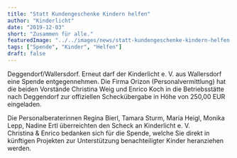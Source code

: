 ```yaml
---
title: "Statt Kundengeschenke Kindern helfen"
author: "Kinderlicht"
date: "2019-12-03"
short: "Zusammen für alle."
featuredImage: "../../images/news/statt-kundengeschenke-kindern-helfen.jpg"
tags: ["Spende", "Kinder", "Helfen"]
draft: false
---
```

Deggendorf/Wallersdorf. Erneut darf der Kinderlicht e. V. aus Wallersdorf eine Spende entgegennehmen. Die Firma Orizon (Personalvermittlung) hat die beiden Vorstände Christina Weig und Enrico Koch in die Betriebsstätte nach Deggendorf zur offiziellen Scheckübergabe in Höhe von 250,00 EUR eingeladen.

Die Personalberaterinnen Regina Bierl, Tamara Sturm, Maria Heigl, Monika Lepp, Nadine Ertl überreichten den Scheck an Kinderlicht e. V.<br />
Christina &amp; Enrico bedanken sich für die Spende, welche Sie direkt in künftigen Projekten zur Unterstützung benachteiligter Kinder heranziehen werden.
